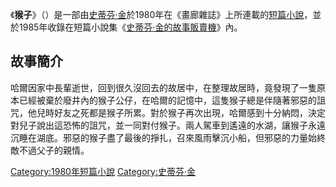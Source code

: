 {{infobox Book | 
| name            = 
猴子 |  title_orig    = '''''The Monkey'''''
|image =
|   image_caption =
| author        = [[史蒂芬·金|史蒂芬·金]]
| country         = {{USA}}
| language        = [[英文|英文]]
| series          = 
|  genre         = [[短篇小說|短篇小說]]
|   release_date  = 1980年
}}
《'''猴子 '''》（{{lang-en|''The Monkey''}}）是一部由[[史蒂芬·金|史蒂芬·金]]於1980年在《畫廊雜誌》上所連載的[[短篇小說|短篇小說]]，並於1985年收錄在短篇小說集《[[史蒂芬·金的故事販賣機|史蒂芬·金的故事販賣機]]》內。

==故事簡介==
哈爾因家中長輩逝世，回到很久沒回去的故居中，在整理故居時，竟發現了一隻原本已經被棄於廢井內的猴子公仔，在哈爾的記憶中，這隻猴子總是伴隨著邪惡的詛咒，他兒時好友之死都是猴子所累。對於猴子再次出現，哈爾感到十分納悶，決定對兒子說出這恐怖的詛咒，並一同對付猴子。兩人駕車到遙遠的水湖，讓猴子永遠沉睡在湖底。邪惡的猴子盡了最後的掙扎，召來風雨擊沉小船，但邪惡的力量始終敵不過父子的親情。

{{史蒂芬·金的故事販賣機}}
{{史蒂芬·金}}
{{小說小作品}}

[[Category:1980年短篇小說|Category:1980年短篇小說]]
[[Category:史蒂芬·金|Category:史蒂芬·金]]